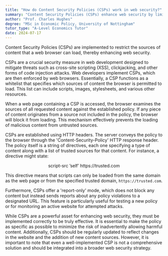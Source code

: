 ```yaml
---
title: "How do Content Security Policies (CSPs) work in web security?"
summary: "Content Security Policies (CSPs) enhance web security by limiting the sources from which a browser can load content, helping to prevent cross-site scripting and other malicious attacks."
author: "Prof. Charles Hughes"
degree: "MSc in Economic Policy, University of Nottingham"
tutor_type: "A-Level Economics Tutor"
date: 2024-07-17
---
```


Content Security Policies (CSPs) are implemented to restrict the sources of content that a web browser can load, thereby enhancing web security.

CSPs are a crucial security measure in web development designed to mitigate threats such as cross-site scripting (XSS), clickjacking, and other forms of code injection attacks. Web developers implement CSPs, which are then enforced by web browsers. Essentially, a CSP functions as a whitelist that specifies which sources of content the browser is permitted to load. This list can include scripts, images, stylesheets, and various other resources.

When a web page containing a CSP is accessed, the browser examines the sources of all requested content against the established policy. If any piece of content originates from a source not included in the policy, the browser will block it from loading. This mechanism effectively prevents the loading of malicious content from untrusted sources.

CSPs are established using HTTP headers. The server conveys the policy to the browser through the 'Content-Security-Policy' HTTP response header. The policy itself is a string of directives, each one specifying a type of content along with a list of trusted sources for that content. For instance, a directive might state:

$$
\text{script-src 'self' https://trusted.com}
$$

This directive means that scripts can only be loaded from the same domain as the web page or from the specified trusted domain, `https://trusted.com`.

Furthermore, CSPs offer a 'report-only' mode, which does not block any content but instead sends reports about any policy violations to a designated URL. This feature is particularly useful for testing a new policy or for monitoring an active website for attempted attacks.

While CSPs are a powerful asset for enhancing web security, they must be implemented correctly to be truly effective. It is essential to make the policy as specific as possible to minimize the risk of inadvertently allowing harmful content. Additionally, CSPs should be regularly updated to reflect changes in the website and the addition of new content sources. However, it is important to note that even a well-implemented CSP is not a comprehensive solution and should be integrated into a broader web security strategy.
    